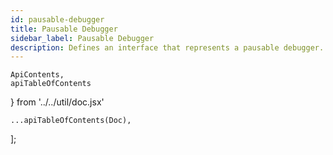 ```yaml
---
id: pausable-debugger
title: Pausable Debugger
sidebar_label: Pausable Debugger
description: Defines an interface that represents a pausable debugger.
---
```


    ApiContents,
    apiTableOfContents
} from '../../util/doc.jsx'

    ...apiTableOfContents(Doc),
];

<ApiContents doc={Doc} />